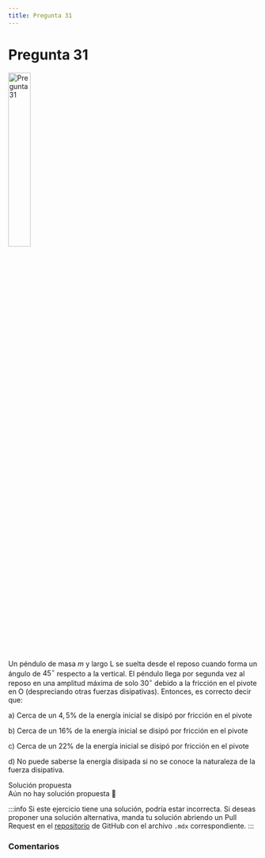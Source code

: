```yaml
---
title: Pregunta 31
---
```



# Pregunta 31

<Image
  src="science/dynamics/exercises/2016-2/p31/image.png"
  alt="Pregunta 31"
  width="30%"
/>

Un péndulo de masa $m$ y largo L se suelta desde el reposo cuando forma un ángulo de $45^{\circ}$ respecto a la vertical. El péndulo llega por segunda vez al reposo en una amplitud máxima de solo $30^{\circ}$ debido a la fricción en el pivote en O (despreciando otras fuerzas disipativas). Entonces, es correcto decir que:

a) Cerca de un $4,5 \%$ de la energía inicial se disipó por fricción en el pivote

b) Cerca de un $16 \%$ de la energía inicial se disipó por fricción en el pivote

c) Cerca de un $22 \%$ de la energía inicial se disipó por fricción en el pivote

d) No puede saberse la energía disipada si no se conoce la naturaleza de la fuerza disipativa.

<MDXDetails>
<summary>Solución propuesta</summary>

<div className="exercise">
Aún no hay solución propuesta 🥲
</div>

:::info
Si este ejercicio tiene una solución, podría estar incorrecta. Si deseas proponer una solución alternativa, manda tu solución abriendo
un Pull Request en el [repositorio](https://github.com/crow-rojas/apuntes-fundamentals/pulls) de GitHub con el archivo
`.mdx` correspondiente.
:::

</MDXDetails>

### Comentarios

<Disqus
  url="https://crow-rojas.github.io/apuntes-fundamentals/docs/science/dynamics/exercises/2016-2/p31"
  identifier="docs/science/dynamics/exercises/2016-2/p31"
  title="2016-2 Dinámica - Pregunta 31"
/>
